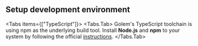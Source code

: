 
## Setup development environment

<Tabs items={["TypeScript"]}>
<Tabs.Tab>
Golem's TypeScript toolchain is using npm as the underlying build tool.
Install **Node.js** and **npm** to your system by following the official [instructions](https://docs.npmjs.com/downloading-and-installing-node-js-and-npm).
</Tabs.Tab>
</Tabs>
